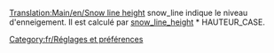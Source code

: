 [[Translation:Main/en/Snow line height]]
snow_line indique le niveau d'enneigement. Il est calculé par [[Main/fr/Hauteur de la ligne d'enneigement|snow_line_height]] * HAUTEUR_CASE.

[[Category:fr/Réglages et préférences]]
